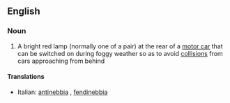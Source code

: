 ==English==

===Noun===
{{en-noun|sg=[[fog]] [[lamp]]}}

# A bright red lamp (normally one of a pair) at the rear of a [[motor car]] that can be switched on during foggy weather so as to avoid [[collision]]s from cars approaching from behind

====Translations====
{{top}}
*Italian: [[antinebbia]] {{m}}, [[fendinebbia]] {{m}}
{{mid}}

{{bottom}}